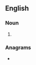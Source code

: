 {{also|mare's nest}}
==English==

===Noun===
{{en-noun|head=[[mare]]'s-[[nest]]}}

# {{alternative spelling of|mare's nest|lang=en}}

===Anagrams===
* {{anagrams|en|stearsmen|steersman}}